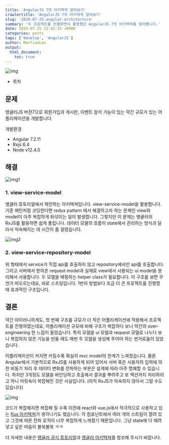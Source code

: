 ```yaml
---
title: 'AngularJS 7의 아키텍쳐 알아보기'
crawlertitle: 'AngularJS 7의 아키텍쳐 알아보기'
slug: '2019-07-25-angular-architecture'
summary: '두 프로젝트를 진행하면서 활용했던 AngularJS 7의 아키텍쳐를 알아봅니다.'
date: 2019-07-25 22:42:15 +0900
categories: posts
tags: ['develop', 'AngularJS']
author: MartianLee
output:
  html_document:
    toc: true
---
```


![img](/static/post-images/190725_angular_architecture/overview.png)

- 목차

## 문제

앵귤러JS 버젼7으로 회원가입과 게시판, 이벤트 참석 기능이 있는 약간 규모가 있는 어플리케이션을 개발합니다.

개발환경

- Angular 7.2.11
- Rxjs 6.4
- Node v12.4.0

## 해결

![img1](/static/post-images/190725_angular_architecture/1.png)

### 1. view-service-model

앵귤러 튜토리얼에서 제안하는 아키텍쳐입니다. view-service-model을 활용합니다. 기존 패턴처럼 코딩한다면 redux pattern 에서 해결하고자 하는 문제인 view와 model이 아주 복잡하게 뒤섞이는 일이 발생합니다. 그렇지만 이 문제는 앵귤러의 RxJS를 활용하면 쉽게 풀립니다. 데이터 모델의 흐름이 state에서 관리하는 방식과 달라서 익숙해지는 데 시간이 좀 걸렸습니다.

![img2](/static/post-images/190725_angular_architecture/2.png)

### 2. view-service-repository-model

위 형태에서 service가 직접 api를 호출하지 않고 repository에서만 api를 호출합니다. 그리고 서버에서 받아온 request model과 실제로 view에서 사용되는 ui model을 분리해서 사용합니다. 두 모델을 매핑하는 helper class가 필요합니다. 이 구조를 보면 무언가 떠오르는데요, 바로 스프링입니다. 1번의 방법보다 조금 더 큰 프로젝트를 진행할 때 효과적인 구조입니다.

## 결론

약간 아이러니하게도, 첫 번째 구조를 규모가 더 작은 어플리케이션에 적용해서 프로젝트를 진행하였는데요, 어플리케이션 규모에 비해 구조가 복잡하다 보니 약간의 over-engineering 한 느낌이 들었습니다. 특히 모델을 ui 모델과 request 모델로 나누다 보니 복잡하지 않은 기능을 만들 때도 매번 두 모델을 생성해 주어야 하는 번거로움이 있었습니다.

어플리케이션이 커지면 커질수록 확실히 mvc model의 한계가 느껴졌습니다. 물론 Angular에서 기본적으로 RxJS를 사용하게 되어 있어서 서버 혹은 사용자의 입력에 의한 비동기 처리 후 데이터 변화를 전파하는 부분은 설계에 따라 아주 명쾌할 수 있습니다. 하지만 3개정도 모델을 바인딩하고 호출해서 결과를 뿌려주고 또 액션까지 처리하려고 하니 머릿속이 복잡해진 것은 사실입니다. (아직 RxJS가 익숙하지 않아서 그럴 수도 있습니다)

![img](/static/post-images/190725_angular_architecture/4.png)

코드가 복잡해지면 복잡해 질 수록 이전에 react와 vue.js에서 적극적으로 사용하고 있는 [flux 아키텍쳐](https://taegon.kim/archives/5288)가 생각나기도 했습니다. 각 컴포넌트에서 여러 개의 스트림이 열려 있고 그것에 따른 전파 로직이 너무 복잡하게 느껴졌기 때문입니다. 그냥 state에 다 때려넣고 싶은 마음이 불쑥불쑥 ㅋㅋ

더 자세한 내용은 [앵귤러 공식 튜토리얼](https://angular.io/tutorial)과 [앵귤러 아키텍쳐](https://v2.angular.io/docs/ts/latest/guide/architecture.html)를 참조해 주시기 바랍니다.
